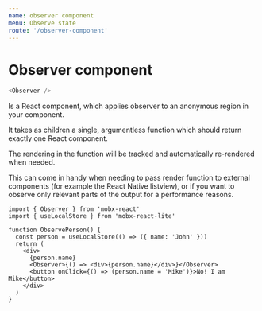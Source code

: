 ---
name: observer component
menu: Observe state
route: '/observer-component'
---

# Observer component

```ts
<Observer />
```

Is a React component, which applies observer to an anonymous region in your component.

It takes as children a single, argumentless function which should return exactly one React component.

The rendering in the function will be tracked and automatically re-rendered when needed.

This can come in handy when needing to pass render function to external components (for example the React Native listview), or if you want to observe only relevant parts of the output for a performance reasons.


<Playground>
  <ObservePerson />
</Playground>

```tsx
import { Observer } from 'mobx-react'
import { useLocalStore } from 'mobx-react-lite'

function ObservePerson() {
  const person = useLocalStore(() => ({ name: 'John' }))
  return (
    <div>
      {person.name}
      <Observer>{() => <div>{person.name}</div>}</Observer>
      <button onClick={() => (person.name = 'Mike')}>No! I am Mike</button>
    </div>
  )
}
```
